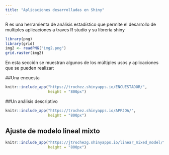 ```yaml
---
title: "Aplicaciones desarrolladas en Shiny"
---
```


R es una herramienta de análisis estadístico que permite el desarrollo de multiples aplicaciones a traves R studio y su librería shiny



```r
library(png)
library(grid)
img2 <- readPNG("img2.png")
grid.raster(img2)
```

En esta sección se muestran algunos de los múltiples usos y aplicaciones que se pueden realizar:



##Una encuesta




```r
knitr::include_app("https://trochez.shinyapps.io/ENCUESTADOR/",
                   height = "800px")
```


##Un análisis descriptivo



```r
knitr::include_app("https://trochez.shinyapps.io/APPJOA/",
                   height = "800px")
```



## Ajuste de modelo lineal mixto

```r
knitr::include_app("https://jtrochezg.shinyapps.io/linear_mixed_model/",
                   height = "800px")
```





